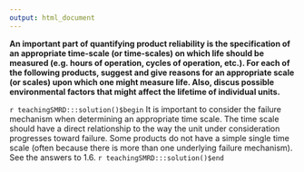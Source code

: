 ```yaml
---
output: html_document
---
```


__An important part of quantifying product reliability is the specification of an appropriate time-scale (or time-scales) on which life should be measured (e.g. hours of operation, cycles of operation, etc.).  For each of the following products, suggest and give reasons for an appropriate scale (or scales) upon which one might measure life.  Also, discus possible environmental factors that might affect the lifetime of individual units.__

`r teachingSMRD:::solution()$begin`
It is important to consider the failure mechanism when determining an appropriate time scale. The time scale should have a direct relationship to the way the unit under consideration progresses toward failure. Some products do not have a simple single time scale (often because there is more than one underlying failure mechanism). See the answers to 1.6.
`r teachingSMRD:::solution()$end`
